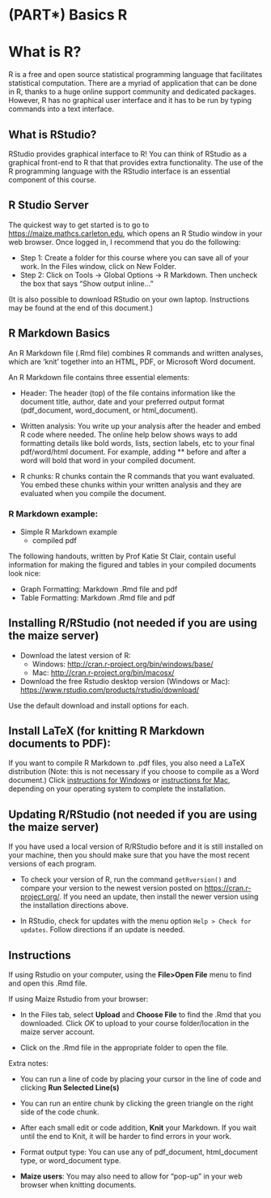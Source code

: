 # (PART\*) Basics R

# What is R?

R is a free and open source statistical programming language that facilitates statistical computation. There are a myriad of application that can be done in R, thanks to a huge online support community and dedicated packages. However, R has no graphical user interface and it has to be run by typing commands into a text interface. 


## What is RStudio?

RStudio provides graphical interface to R! You can think of RStudio as a graphical front-end to R that that provides extra functionality. The use of the R programming language with the RStudio interface is an essential component of this course. 


## R Studio Server

The quickest way to get started is to go to [https://maize.mathcs.carleton.edu](https://maize.mathcs.carleton.edu), which opens an R Studio window in your web browser. Once logged in, I recommend that you do the following:

- Step 1: Create a folder for this course where you can save all of your work. In the Files window, click on New Folder.
- Step 2: Click on Tools -> Global Options -> R Markdown. Then uncheck the box that says "Show output inline..."

(It is also possible to download RStudio on your own laptop. Instructions may be found at the end of this document.)


## R Markdown Basics

An R Markdown file (.Rmd file) combines R commands and written analyses, which are 'knit' together into an HTML, PDF, or Microsoft Word document. 

An R Markdown file contains three essential elements:

- Header: The header (top) of the file contains information like the document title, author, date and your preferred output format (pdf_document, word_document, or html_document).

- Written analysis: You write up your analysis after the header and embed R code where needed. The online help below shows ways to add formatting details like bold words, lists, section labels, etc to your final pdf/word/html document. For example, adding ** before and after a word will bold that word in your compiled document. 

- R chunks: R chunks contain the R commands that you want evaluated. You embed these chunks within your written analysis and they are evaluated when you compile the document.

### R Markdown example:
- Simple R Markdown example
  + compiled pdf
  
The following handouts, written by Prof Katie St Clair, contain useful information for making the figured and tables in your compiled documents look nice:

- Graph Formatting: Markdown .Rmd file and pdf 
- Table Formatting: Markdown .Rmd file and pdf

## Installing R/RStudio (not needed if you are using the maize server)

-   Download the latest version of R: 
    - Windows: [http://cran.r-project.org/bin/windows/base/](http://cran.r-project.org/bin/windows/base/)
    - Mac: [http://cran.r-project.org/bin/macosx/](http://cran.r-project.org/bin/macosx/)

-   Download the free Rstudio desktop version (Windows or Mac): <https://www.rstudio.com/products/rstudio/download/>

  Use the default download and install options for each.

## Install LaTeX (for knitting R Markdown documents to PDF): 

If you want to compile R Markdown to .pdf files, you also need a LaTeX distribution (Note: this is not necessary if you choose to compile as a Word document.) Click [instructions for Windows](http://www.miktex.org/) or [instructions for Mac]( https://tug.org/mactex/), depending on your operating system to complete the installation.


## Updating R/RStudio (not needed if you are using the maize server)

If you have used a local version of R/RStudio before and it is still installed on your machine, then you should make sure that you have the most recent versions of each program.

-   To check your version of R, run the command `getRversion()` and compare your version to the newest version posted on  <https://cran.r-project.org/>. If you need an update, then install the newer version using the installation directions above.

-   In RStudio, check for updates with the menu option `Help > Check for updates`. Follow directions if an update is needed.



## Instructions

If using Rstudio on your computer, using the **File>Open File** menu to find and open this .Rmd file. 

If using Maize Rstudio from your browser:

- In the Files tab, select **Upload** and **Choose File** to find the .Rmd that you downloaded. Click *OK* to upload to your course folder/location in the maize server account. 

- Click on the .Rmd file in the appropriate folder to open the file. 

Extra notes:

- You can run a line of code by placing your cursor in the line of code and clicking **Run Selected Line(s)**
- You can run an entire chunk by clicking the green triangle on the right side of the code chunk.
- After each small edit or code addition, **Knit** your Markdown. If you wait until the end to Knit, it will be harder to find errors in your work.
- Format output type: You can use any of pdf_document, html_document type, or word_document type. 

- **Maize users**: You may also need to allow for "pop-up" in your web browser when knitting documents. 


